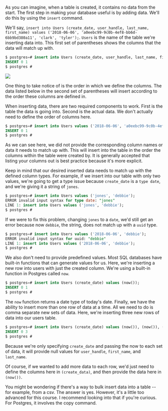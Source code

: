 <!-- ADD DATA -->

<link href="style.css" rel="stylesheet"></link>

As you can imagine, when a table is created, it contains no data from the start. The first step in making your database useful is by adding data. We'll do this by using the `insert` command.

We'll say, `insert into Users (create_date, user_handle, last_name, first_name) values ('2018-06-06', 'a0eebc99-9c0b-4ef8-bb6d-6bb9bd380a11', 'clark', 'tyler');`. `Users` is the name of the table we're inserting data into. This first set of parentheses shows the columns that the data will match up with.

```sql
$ postgres=# insert into Users (create_date, user_handle, last_name, first_name) values ('2018-06-06', 'a0eebc99-9c0b-4ef8-bb6d-6bb9bd380a11', 'clark', 'tyler');
INSERT 0 1
$ postgres #
```

![](InsertData.svg)

One thing to take notice of is the order in which we define the columns. The data listed below in the second set of parentheses will insert according to the order these columns are defined in.

When inserting data, there are two required components to work. First is the table the data is going into. Second is the actual data. We don't actually need to define the order of columns here.

```sql
$ postgres=# insert into Users values ('2018-06-06', 'a0eebc99-9c0b-4ef8-bb6d-6bb9bd380a11', 'jones', 'debbie');
INSERT 0 1
$ postgres #
```

As we can see here, we did not provide the corresponding column names or data it needs to match up with. This will insert into the table in the order the columns within the table were created by. It is generally accepted that listing your columns out is best practice because it's more explicit.

Keep in mind that our desired inserted data needs to match up with the defined column types. For example, if we insert into our table with only two values, we're going to get a type issue because `create_date` is a `type date`, and we're giving it a string of `jones`.

```sql
$ postgres=# insert into Users values ('jones', 'debbie');
ERROR invalid input syntax for type date: "jones"
LINE 1: insert into Users values ('jones', 'debbie');
$ postgres #
```

If we were to fix this problem, changing `jones` to a `date`, we'd still get an error because now `debbie`, the string, does not match up with a `uuid` type.

```sql
$ postgres=# insert into Users values ('2018-06-06', 'debbie');
ERROR invalid input syntax for uuid: "debbie"
LINE 1: insert into Users values ('2018-06-06', 'debbie');
$ postgres #
```

We also don't need to provide predefined values. Most SQL databases have built-in functions that can generate values for us. Here, we're inserting a new row into users with just the created column. We're using a built-in function in Postgres called `now`. 

```sql
$ postgres=# insert into Users (create_date) values (now());
INSERT 0 1
$ postgres #
```

The `now` function returns a date type of today's date. Finally, we have the ability to insert more than one row of data at a time. All we need to do is comma separate new sets of data. Here, we're inserting three new rows of data into our users table. 

```sql
$ postgres=# insert into Users (create_date) values (now()), (now()), (now());
INSERT 0 3
$ postgres #
```

Because we're only specifying `create_date` and passing the now to each set of data, it will provide null values for `user_handle`, `first_name`, and `last_name`.

Of course, if we wanted to add more data to each row, we'd just need to define the columns here in `(create_data)`, and then provide the data here in `(now())`.

You might be wondering if there's a way to bulk insert data into a table -- for example, from a csv. The answer is yes. However, it's a little too advanced for this course. I recommend looking into that if you're curious. For Postgres, it involves the copy command.
